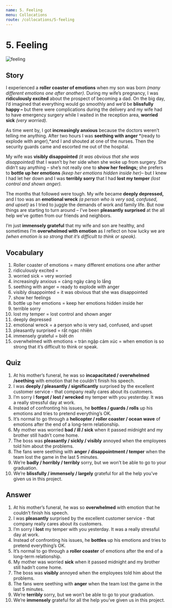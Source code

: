 ```yaml
---
name: 5. Feeling
menu: Collocations
route: /collocations/5-feeling
---
```



# 5. Feeling

<Image src={feelingImg} alt="feeling" />

## Story

I experienced a **roller coaster of emotions** when my son was born _(many different emotions one after another)_. During my wife’s pregnancy, I was **ridiculously excited** about the prospect of becoming a dad. On the big day, I’d imagined that everything would go smoothly and we’d be **blissfully happy –** but there were complications during the delivery and my wife had to have emergency surgery while I waited in the reception area, **worried sick** _(very worried)._

As time went by, I got **increasingly anxious** because the doctors weren’t telling me anything. After two hours I was **seething with anger** *(ready to explode with anger),*and I and shouted at one of the nurses. Then the security guards came and escorted me out of the hospital.

My wife was **visibly disappointed** _(it was obvious that she was disappointed)_ that I wasn’t by her side when she woke up from surgery. She didn’t say anything – she’s not really one to **show her feelings;** she prefers to **bottle up her emotions** _(keep her emotions hidden inside her)_– but I knew I had let her down and I was **terribly sorry** that I had **lost my temper** _(lost control and shown anger)._

The months that followed were tough. My wife became **deeply depressed,** and I too was an **emotional wreck** _(a person who is very sad, confused, and upset)_ as I tried to juggle the demands of work and family life. But now things are starting to turn around – I’ve been **pleasantly surprised** at the all help we’ve gotten from our friends and neighbors.

I’m just **immensely grateful** that my wife and son are healthy, and sometimes I’m **overwhelmed with emotion** as I reflect on how lucky we are _(when emotion is so strong that it’s difficult to think or speak)._

## Vocabulary

1. Roller coaster of emotions = many different emotions one after anther
2. ridiculously excited =
3. worried sick = very worried
4. increasingly anxious = càng ngày càng lo lắng
5. seething with anger = ready to explode with anger
6. visibly disappointed = it was obvious that she was disappointed
7. show her feelings
8. bottle up her emotions = keep her emotions hidden inside her
9. terrible sorry
10. lost my temper = lost control and shown anger
11. deeply depressed
12. emotional wreck = a person who is very sad, confused, and upset
13. pleasantly surprised = rất ngạc nhiên
14. immensely grateful = biết ơn
15. overwhelmed with emotions = tràn ngập cảm xúc = when emotion is so strong that it’s difficult to think or speak.

## Quiz

1. At his mother’s funeral, he was so **incapacitated / overwhelmed /seething** with emotion that he couldn’t finish his speech.
2. I was **deeply / pleasantly / significantly** surprised by the excellent customer service - that company really cares about its customers.
3. I’m sorry I **forgot / lost / wrecked** my temper with you yesterday. It was a really stressful day at work.
4. Instead of confronting his issues, he **bottles / guards / rolls** up his emotions and tries to pretend everything’s OK.
5. It’s normal to go through a **helicopter / roller coaster / ocean wave** of emotions after the end of a long-term relationship.
6. My mother was worried **bad / ill / sick** when it passed midnight and my brother still hadn’t come home.
7. The boss was **pleasantly / sickly / visibly** annoyed when the employees told him about the problems.
8. The fans were seething with **anger / disappointment / temper** when the team lost the game in the last 5 minutes.
9. We’re **badly / horribly / terribly** sorry, but we won’t be able to go to your graduation.
10. We’re **blissfully / immensely / largely** grateful for all the help you’ve given us in this project.

## Answer

1. At his mother’s funeral, he was so **overwhelmed** with emotion that he couldn’t finish his speech.
2. I was **pleasantly** surprised by the excellent customer service - that company really cares about its customers.
3. I’m sorry I **lost** my temper with you yesterday. It was a really stressful day at work.
4. Instead of confronting his issues, he **bottles** up his emotions and tries to pretend everything’s OK.
5. It’s normal to go through a **roller coaster** of emotions after the end of a long-term relationship.
6. My mother was worried **sick** when it passed midnight and my brother still hadn’t come home.
7. The boss was **visibly** annoyed when the employees told him about the problems.
8. The fans were seething with **anger** when the team lost the game in the last 5 minutes.
9. We’re **terribly** sorry, but we won’t be able to go to your graduation.
10. We’re **immensely** grateful for all the help you’ve given us in this project.
